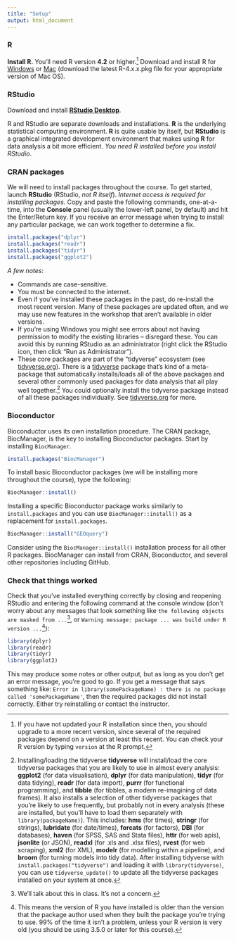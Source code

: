 ```yaml
---
title: "Setup"
output: html_document
---
```


### R

**Install R.** You'll need R version **4.2** or higher.[^rversion] Download and install R for [Windows](http://cran.r-project.org/bin/windows/base/) or [Mac](http://cran.r-project.org/bin/macosx/) (download the latest R-4.x.x.pkg file for your appropriate version of Mac OS).

### RStudio

Download and install **[RStudio Desktop](https://www.rstudio.com/products/rstudio/download/)**.

R and RStudio are separate downloads and installations. **R** is the underlying statistical computing environment. **R** is quite usable by itself, but **RStudio** is a graphical integrated development environment that makes using **R** for data analysis a bit more efficient. *You need R installed before you install RStudio*.

### CRAN packages

We will need to install packages throughout the course. To get started, launch **RStudio** (RStudio, *not R itself*). *Internet access is required for installing packages*. Copy and paste the following commands, one-at-a-time, into the **Console** panel (usually the lower-left panel, by default) and hit the Enter/Return key. If you receive an error message when trying to install any particular package, we can work together to determine a fix.

```r
install.packages("dplyr")
install.packages("readr")
install.packages("tidyr")
install.packages("ggplot2")
```

_A few notes_:

- Commands are case-sensitive. 
- You must be connected to the internet.
- Even if you've installed these packages in the past, do re-install the most recent version. Many of these packages are updated often, and we may use new features in the workshop that aren't available in older versions.
- If you're using Windows you might see errors about not having permission to modify the existing libraries -- disregard these. You can avoid this by running RStudio as an administrator (right click the RStudio icon, then click "Run as Administrator").
- These core packages are part of the "tidyverse" ecosystem (see [tidyverse.org](https://www.tidyverse.org/)). There is a [tidyverse](http://tidyverse.org/) package that's kind of a meta-package that automatically installs/loads all of the above packages and several other commonly used packages for data analysis that all play well together.[^tidyverse] You could optionally install the tidyverse package instead of all these packages individually. See [tidyverse.org](https://www.tidyverse.org/) for more.

[^rversion]: If you have not updated your R installation since then, you should upgrade to a more recent version, since several of the required packages depend on a version at least this recent. You can check your R version by typing `version` at the R prompt.

[^tidyverse]: Installing/loading the tidyverse **tidyverse** will install/load the core tidyverse packages that you are likely to use in almost every analysis:
**ggplot2** (for data visualisation), **dplyr** (for data manipulation), **tidyr** (for data tidying), **readr** (for data import), **purrr** (for functional programming), and **tibble** (for tibbles, a modern re-imagining of data frames). It also installs a selection of other tidyverse packages that you're likely to use frequently, but probably not in every analysis (these are installed, but you'll have to load them separately with `library(packageName)`). This includes: **hms** (for times), **stringr** (for strings), **lubridate** (for date/times), **forcats** (for factors), **DBI** (for databases), **haven** (for SPSS, SAS and Stata files), **httr** (for web apis), **jsonlite** (or JSON), **readxl** (for .xls and .xlsx files), **rvest** (for web scraping), **xml2** (for XML), **modelr** (for modelling within a pipeline), and **broom** (for turning models into tidy data). After installing tidyverse with `install.packages("tidyverse")` and loading it with `library(tidyverse)`, you can use `tidyverse_update()` to update all the tidyverse packages installed on your system at once.

### Bioconductor

Bioconductor uses its own installation procedure. The CRAN package, BiocManager, is the key to installing
Bioconductor packages. Start by installing `BiocManager`.

```r
install.packages("BiocManager")
```

To install basic Bioconductor packages (we will be installing more throughout the course), type the following:


```r
BiocManager::install()
```

Installing a specific Bioconductor package works similarly to `install.packages` and you can use `BiocManager::install()` as a replacement for `install.packages`.

```r
BiocManager::install("GEOquery")
```


Consider using the `BiocManager::install()` installation process for all other R packages. BiocManager
can install from CRAN, Bioconductor, and several other repositories including GitHub.


### Check that things worked

Check that you've installed everything correctly by closing and reopening RStudio and entering the following command at the console window (don't worry about any messages that look something like `the following objects are masked from ...`[^masking], or `Warning message: package ... was build under R version ...`[^oldversion]):

```r
library(dplyr)
library(readr)
library(tidyr)
library(ggplot2)
```

[^masking]: We'll talk about this in class. It's not a concern.

[^oldversion]: This means the version of R you have installed is older than the version that the package author used when they built the package you're trying to use. 99% of the time it isn't a problem, unless your R version is very old (you should be using 3.5.0 or later for this course).

This may produce some notes or other output, but as long as you don't get an error message, you're good to go. If you get a message that says something like: `Error in library(somePackageName) : there is no package called 'somePackageName'`, then the required packages did not install correctly. Either try reinstalling or contact the instructor.

